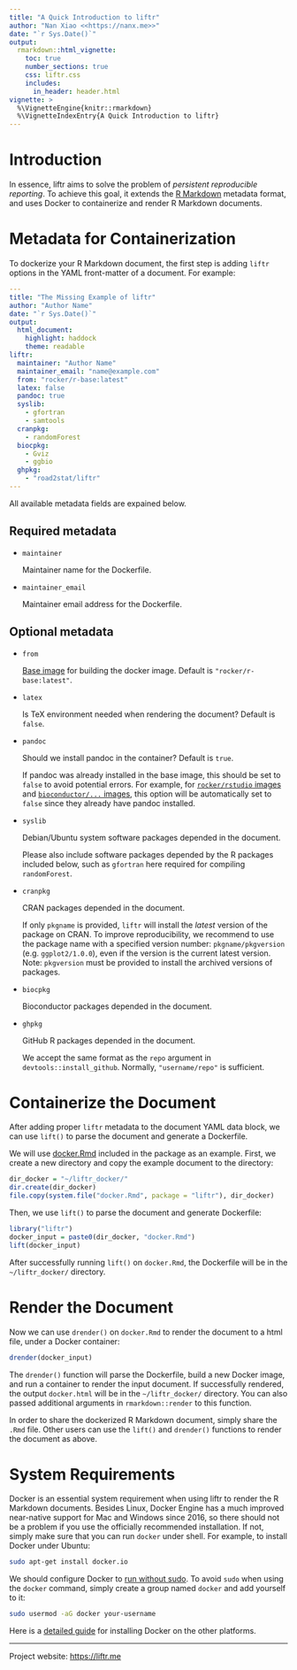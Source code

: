 ```yaml
---
title: "A Quick Introduction to liftr"
author: "Nan Xiao <<https://nanx.me>>"
date: "`r Sys.Date()`"
output:
  rmarkdown::html_vignette:
    toc: true
    number_sections: true
    css: liftr.css
    includes:
      in_header: header.html
vignette: >
  %\VignetteEngine{knitr::rmarkdown}
  %\VignetteIndexEntry{A Quick Introduction to liftr}
---
```


# Introduction

In essence, liftr aims to solve the problem of _persistent reproducible reporting_. To achieve this goal, it extends the [R Markdown](http://rmarkdown.rstudio.com) metadata format, and uses Docker to containerize and render R Markdown documents.

# Metadata for Containerization

To dockerize your R Markdown document, the first step is adding `liftr` options in the YAML front-matter of a document. For example:

```yaml
---
title: "The Missing Example of liftr"
author: "Author Name"
date: "`r Sys.Date()`"
output:
  html_document:
    highlight: haddock
    theme: readable
liftr:
  maintainer: "Author Name"
  maintainer_email: "name@example.com"
  from: "rocker/r-base:latest"
  latex: false
  pandoc: true
  syslib:
    - gfortran
    - samtools
  cranpkg:
    - randomForest
  biocpkg:
    - Gviz
    - ggbio
  ghpkg:
    - "road2stat/liftr"
---
```

All available metadata fields are expained below.

## Required metadata

- `maintainer`

    Maintainer name for the Dockerfile.

- `maintainer_email`

    Maintainer email address for the Dockerfile.

## Optional metadata

- `from`

    [Base image](https://docs.docker.com/reference/builder/#from) for
    building the docker image. Default is `"rocker/r-base:latest"`.

- `latex`

    Is TeX environment needed when rendering the document? Default is `false`.

- `pandoc`

    Should we install pandoc in the container? Default is `true`.

    If pandoc was already installed in the base image, this should be
    set to `false` to avoid potential errors. For example, for
    [`rocker/rstudio` images](https://registry.hub.docker.com/u/rocker/rstudio/)
    and [`bioconductor/...` images](https://www.bioconductor.org/help/docker/),
    this option will be automatically set to `false` since they already
    have pandoc installed.

- `syslib`

    Debian/Ubuntu system software packages depended in the document.

    Please also include software packages depended by the R packages
    included below, such as `gfortran` here required for compiling
    `randomForest`.

- `cranpkg`

    CRAN packages depended in the document.

    If only `pkgname` is provided, `liftr` will install the _latest_
    version of the package on CRAN. To improve reproducibility,
    we recommend to use the package name with a specified version number:
    `pkgname/pkgversion` (e.g. `ggplot2/1.0.0`), even if the version
    is the current latest version. Note: `pkgversion` must be provided
    to install the archived versions of packages.

- `biocpkg`

    Bioconductor packages depended in the document.

- `ghpkg`

    GitHub R packages depended in the document.

    We accept the same format as the `repo` argument in
    `devtools::install_github`. Normally, `"username/repo"` is sufficient.

# Containerize the Document

After adding proper `liftr` metadata to the document YAML data block, we can use `lift()` to parse the document and generate a Dockerfile.

We will use [docker.Rmd](https://github.com/road2stat/liftr/blob/master/inst/docker.Rmd) included in the package as an example. First, we create a new directory and copy the example document to the directory:

```r
dir_docker = "~/liftr_docker/"
dir.create(dir_docker)
file.copy(system.file("docker.Rmd", package = "liftr"), dir_docker)
```

Then, we use `lift()` to parse the document and generate Dockerfile:

```r
library("liftr")
docker_input = paste0(dir_docker, "docker.Rmd")
lift(docker_input)
```

After successfully running `lift()` on `docker.Rmd`, the Dockerfile will be in the `~/liftr_docker/` directory.

# Render the Document

Now we can use `drender()` on `docker.Rmd` to render the document to a html file, under a Docker container:

```r
drender(docker_input)
```

The `drender()` function will parse the Dockerfile, build a new Docker image, and run a container to render the input document. If successfully rendered, the output `docker.html` will be in the `~/liftr_docker/` directory. You can also passed additional arguments in `rmarkdown::render` to this function.

In order to share the dockerized R Markdown document, simply share the `.Rmd` file. Other users can use the `lift()` and `drender()` functions to render the document as above.

# System Requirements

Docker is an essential system requirement when using liftr to render the R Markdown documents. Besides Linux, Docker Engine has a much improved near-native support for Mac and Windows since 2016, so there should not be a problem if you use the officially recommended installation. If not, simply make sure that you can run `docker` under shell. For example, to install Docker under Ubuntu:

```bash
sudo apt-get install docker.io
```

We should configure Docker to [run without sudo](https://docs.docker.com/installation/ubuntulinux/#create-a-docker-group). To avoid `sudo` when using the `docker` command, simply create a group named `docker` and add yourself to it:

```bash
sudo usermod -aG docker your-username
```

Here is a [detailed guide]((https://docs.docker.com/installation/)) for installing Docker on the other platforms.

<hr>

Project website: [https://liftr.me](https://liftr.me)
